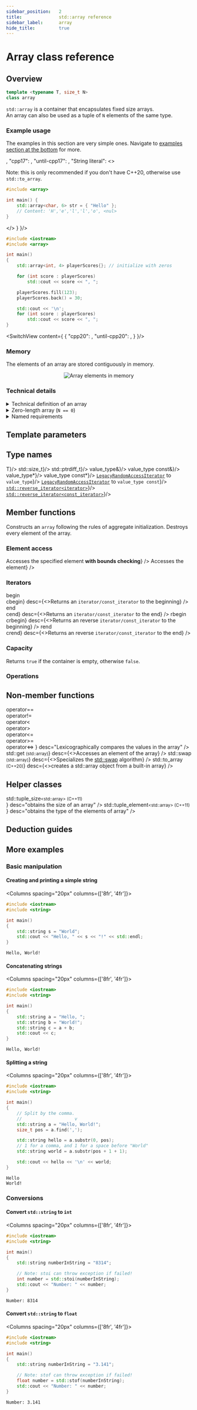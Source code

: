 ```yaml
---
sidebar_position:	2
title:				std::array reference
sidebar_label:		array
hide_title:			true
---
```



<!------------------ Codes ----------------->

<!-- Top Examples -->


<NotFinished />

# Array class reference

## Overview

```cpp
template <typename T, size_t N>
class array
```

`std::array` is a container that encapsulates fixed size arrays.  
An array can also be used as a tuple of `N` elements of the same type.

### Example usage

The examples in this section are very simple ones. Navigate to [examples section at the bottom](#more-examples) for more.

<Tabs>
<TabItem value="create" label="Create" default>
<div style={{ padding: "10px 20px", border: "1px solid gray" }}>
<SwitchView content={
		{
			"cpp20": <TopExampleCreateCpp20 />,
			"cpp17": <TopExampleCreateCpp17 />,
			"until-cpp17": <TopExampleCreateUntilCpp17 />,
			"String literal": <>

Note: this is only recommended if you don't have C++20, otherwise use `std::to_array`.

```cpp
#include <array>

int main() {
	std::array<char, 6> str = { "Hello" };
	// Content: 'H','e','l','l','o', <nul>
}
```

</>
		}
	}/>
</div>
</TabItem>
<TabItem value="fill" label="Fill and print">
<div style={{ padding: "10px 20px", border: "1px solid gray" }}>

```cpp
#include <iostream>
#include <array>

int main()
{
	std::array<int, 4> playerScores{}; // initialize with zeros

	for (int score : playerScores)
		std::cout << score << ", ";

	playerScores.fill(123);
	playerScores.back() = 30;

	std::cout << '\n';
	for (int score : playerScores)
		std::cout << score << ", ";
}
```

</div>
</TabItem>
<TabItem value="sort" label="Sort">
<div style={{ padding: "10px 20px", border: "1px solid gray" }}>

<SwitchView content={
		{
			"cpp20":		<TopExampleSortCpp20 />,
			"until-cpp20":	<TopExampleSortUntilCpp20 />,
		}
	}/>

</div>
</TabItem>
</Tabs>

### Memory

The elements of an array are stored contiguously in memory.

<p align="center">
	<img style={{border: "1px solid gray", maxHeight: 250}} alt="Array elements in memory" src="/img/component-overview/array-elements-in-memory.png" />
</p>

### Technical details

<details>
<summary>Technical definition of an array</summary>
<div>

This container is an aggregate type with the same semantics as a struct holding a C-style array `T[N]`
as its only non-static data member. Unlike a C-style array, it doesn't decay to `T*` automatically.
As an aggregate type, it can be initialized with aggregate-initialization given at most `N` initializers
that are convertible to `T`:

```cpp
std::array<int, 3> a = {1,2,3};
```

The struct combines the performance and accessibility of a C-style array with the benefits of a standard container,
such as knowing its own size, supporting assignment, random access iterators, etc.

</div>
</details>

<details>
<summary>Zero-length array (<code>N == 0</code>)</summary>
<div>

There is a special case for a zero-length array (`N == 0`). In that case, `array.begin() == array.end()`,
which is some unique value. The effect of calling `front()` or `back()` on a zero-sized array is **undefined**.

</div>
</details>

<details>
<summary>Named requirements</summary>
<div>

`std::array` satisfies the requirements of:

- `Container`
- `ReversibleContainer`

except that default-constructed array is not empty and that the complexity of swapping is linear.

Satisfies the requirements of:

- `ContiguousContainer` (since C++17)
- `SequenceContainer` (partially)

</div>
</details>




<ClassSummary name="array" namespaces="std" folder="array" headerName="array">

## Template parameters

<SymbolTable noTraits>
	<Symbol name="T"			desc="Type of the elements"/>
	<Symbol name="N" 			desc="Number of elements (a compile-time constant)"/>
</SymbolTable>

## Type names

<SymbolTable>
	<Symbol pub name="value_type" 				desc={<code>T</code>}/>
	<Symbol pub name="size_type"				desc={<code>std::size_t</code>}/>
	<Symbol pub name="difference_type"			desc={<code>std::ptrdiff_t</code>}/>
	<Symbol pub name="reference"				desc={<code>value_type&amp;</code>}/>
	<Symbol pub name="const_reference"			desc={<code>value_type const&amp;</code>}/>
	<Symbol pub name="pointer"					desc={<code>value_type*</code>}/>
	<Symbol pub name="const_pointer"			desc={<code>value_type const*</code>}/>
	<Symbol pub name="iterator"					desc={<><a href="#"><code>LegacyRandomAccessIterator</code></a> to <code>value_type</code></>}/>
	<Symbol pub name="const_iterator"			desc={<><a href="#"><code>LegacyRandomAccessIterator</code></a> to <code>value_type const</code></>}/>
	<Symbol pub name="reverse_iterator"			desc={<><a href="#"><code>std::reverse_iterator&lt;iterator&gt;</code></a></>}/>
	<Symbol pub name="const_reverse_iterator"	desc={<><a href="#"><code>std::reverse_iterator&lt;const_iterator&gt;</code></a></>}/>
</SymbolTable>

## Member functions

<SymbolTable>	
	<Symbol pub autoLink linkName="constructor" name="(constructor)">
		Constructs an <code>array</code> following the rules of aggregate initialization.
	</Symbol>
	<Symbol pub autoLink linkName="destructor" name="(destructor)">
		Destroys every element of the array.
	</Symbol>
	<Symbol pub autoLink linkName="operator_assign" name="operator="
			desc="Overwrites every element of the array with the corresponding element of another array"
		/>
</SymbolTable>

### Element access

<SymbolTable>	
	<Symbol pub autoLink name="at"
			desc={<>Accesses the specified element <b>with bounds checking</b></>}
		/>
	<Symbol pub autoLink linkName="operator_index" name="operator[]"
			desc={<>Accesses the element</>}
		/>
	<Symbol pub autoLink name="front"
			desc="Returns the first element"
		/>
	<Symbol pub autoLink name="back"
			desc="Returns the last element"
		/>
	<Symbol pub autoLink name="data"
			desc="Returns a pointer to the first element of the underlying array"
		/>
</SymbolTable>

### Iterators

<SymbolTable>	
	<Symbol pub autoLink linkName="begin" name={<>begin<br/>cbegin</>}
			desc={<>Returns an <code>iterator/const_iterator</code> to the beginning</>}
		/>
	<Symbol pub autoLink linkName="end" name={<>end<br/>cend</>}
			desc={<>Returns an <code>iterator/const_iterator</code> to the end</>}
		/>
	<Symbol pub autoLink linkName="rbegin" name={<>rbegin<br/>crbegin</>}
			desc={<>Returns an reverse <code>iterator/const_iterator</code> to the beginning</>}
		/>
	<Symbol pub autoLink linkName="rend" name={<>rend<br/>crend</>}
			desc={<>Returns an reverse <code>iterator/const_iterator</code> to the end</>}
		/>
</SymbolTable>

### Capacity

<SymbolTable>	
	<Symbol pub autoLink name="empty">
		Returns <code>true</code> if the container is empty, otherwise <code>false</code>.
	</Symbol>
	<Symbol pub autoLink name="size"
			desc="Returns the number of elements"
		/>
	<Symbol pub autoLink name="max_size"
			desc="Returns the maximum possible number of elements"
		/>
</SymbolTable>

### Operations

<SymbolTable>
	<Symbol pub autoLink name="fill"
			desc="Fills the container with specified value"
		/>
	<Symbol pub autoLink name="swap"
			desc="Swaps the contents"
		/>
</SymbolTable>

## Non-member functions

<SymbolTable noTraits>
	<Symbol name={<>
				operator==<br/>
				operator!=<br/>
				operator&lt;<br/>
				operator&gt;<br/>
				operator&lt;=<br/>
				operator&gt;=<br/>
				operator&lt;=&gt;
			</>}
			desc="Lexicographically compares the values in the array"
		/>
	<Symbol name={<>std::get <small>(std::array)</small></>}
			desc={<>Accesses an element of the array</>}
		/>
	<Symbol name={<>std::swap <small>(std::array)</small></>}
			desc={<>Specializes the <a href="#">std::swap</a> algorithm</>}
		/>
	<Symbol name={<>std::to_array <small>(C++20)</small></>}
			desc={<>creates a std::array object from a built-in array</>}
		/>
</SymbolTable>

## Helper classes

<SymbolTable noTraits>
	<Symbol name={<>
				std::tuple_size<small>&lt;std::array&gt; (C++11)</small><br/>
			</>}
			desc="obtains the size of an array"
		/>
	<Symbol name={<>
				std::tuple_element<small>&lt;std::array&gt; (C++11)</small><br/>
			</>}
			desc="obtains the type of the elements of array"
		/>
</SymbolTable>
</ClassSummary>


## Deduction guides

<ImproveSection />

## More examples

### Basic manipulation

#### Creating and printing a simple string

<Columns spacing="20px" columns={['8fr', '4fr']}>
<div>

```cpp
#include <iostream>
#include <string>

int main()
{
	std::string s = "World";
	std::cout << "Hello, " << s << "!" << std::endl;
}
```

</div>
<div>

```plaintext title="Result"
Hello, World!
```

</div>
</Columns>

#### Concatenating strings

<Columns spacing="20px" columns={['8fr', '4fr']}>
<div>

```cpp
#include <iostream>
#include <string>

int main()
{
	std::string a = "Hello, ";
	std::string b = "World!";
	std::string c = a + b;
	std::cout << c;
}
```

</div>
<div>

```plaintext title="Result"
Hello, World!
```

</div>
</Columns>

#### Splitting a string

<Columns spacing="20px" columns={['8fr', '4fr']}>
<div>

```cpp
#include <iostream>
#include <string>

int main()
{
	// Split by the comma.
	//                    v
	std::string a = "Hello, World!";
	size_t pos = a.find(',');

	std::string hello = a.substr(0, pos);
	// 1 for a comma, and 1 for a space before "World"
	std::string world = a.substr(pos + 1 + 1);

	std::cout << hello << '\n' << world;
}
```

</div>
<div>

```plaintext title="Result"
Hello
World!
```

</div>
</Columns>


### Conversions

#### Convert `std::string` to `int`

<Columns spacing="20px" columns={['8fr', '4fr']}>
<div>

```cpp
#include <iostream>
#include <string>

int main()
{
	std::string numberInString = "8314";

	// Note: stoi can throw exception if failed!
	int number = std::stoi(numberInString);
	std::cout << "Number: " << number;
}
```

</div>
<div>

```plaintext title="Result"
Number: 8314
```

</div>
</Columns>

#### Convert `std::string` to `float`

<Columns spacing="20px" columns={['8fr', '4fr']}>
<div>

```cpp
#include <iostream>
#include <string>

int main()
{
	std::string numberInString = "3.141";

	// Note: stof can throw exception if failed!
	float number = std::stof(numberInString);
	std::cout << "Number: " << number;
}
```

</div>
<div>

```plaintext title="Result"
Number: 3.141
```

</div>
</Columns>

